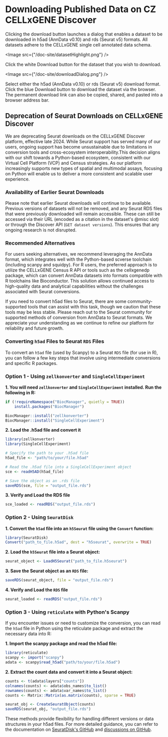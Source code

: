 # Downloading Published Data on CZ CELLxGENE Discover

Clicking the download button launches a dialog that enables a dataset to be downloaded in h5ad (AnnData v0.10) and rds (Seurat v5) formats. All datasets adhere to the CELLxGENE single cell annotated data schema.

<Image src={"/doc-site/datasetHighlight.png"} />

Click the white Download button for the dataset that you wish to download.

<Image src={"/doc-site/downloadDialog.png"} />

Select either the h5ad (AnnData v0.10) or rds (Seurat v5) download format. Click the blue Download button to download the dataset via the browser. The permanent download link can also be copied, shared, and pasted into a browser address bar.

<a name="seurat-deprecated"></a>
## Deprecation of Seurat Downloads on CELLxGENE Discover

We are deprecating Seurat downloads on the CELLxGENE Discover platform, effective late 2024. While Seurat support has served many of our users, ongoing support has become unsustainable due to limitations in conversion tools and cross-ecosystem interoperability.This decision aligns with our shift towards a Python-based ecosystem, consistent with our Virtual Cell Platform (VCP) and Census strategies. As our platform increasingly supports new types of spatial and multimodal assays, focusing on Python will enable us to deliver a more consistent and scalable user experience.

### Availability of Earlier Seurat Downloads

Please note that earlier Seurat downloads will continue to be available. Previous versions of datasets will not be removed, and any Seurat RDS files that were previously downloaded will remain accessible. These can still be accessed via their URL (encoded as a citation in the dataset's @misc slot) or through the Discover API (`GET dataset versions`). This ensures that any ongoing research is not disrupted.

### Recommended Alternatives

For users seeking alternatives, we recommend leveraging the AnnData format, which integrates well with the Python-based scverse toolchain (including scanpy and squidpy). For R users, the preferred approach is to utilize the CELLxGENE Census R API or tools such as the cellxgenedp package, which can convert AnnData datasets into formats compatible with R toolchains like Bioconductor. This solution allows continued access to high-quality data and analytical capabilities without the challenges associated with Seurat conversions.

If you need to convert h5ad files to Seurat, there are some community-supported tools that can assist with this task, though we caution that these tools may be less stable. Please reach out to the Seurat community for supported methods of conversion from AnnData to Seurat formats. We appreciate your understanding as we continue to refine our platform for reliability and future growth.

### Converting `h5ad` Files to Seurat `RDS` Files

To convert an `h5ad` file (used by Scanpy) to a Seurat `RDS` file (for use in R), you can follow a few key steps that involve using intermediate conversions and specific R packages.

### Option 1 - Using `zellkonverter` and `SingleCellExperiment`

**1. You will need `zellkonverter` and `SingleCellExperiment` installed. Run the following in R:**

```R
if (!requireNamespace("BiocManager", quietly = TRUE))
    install.packages("BiocManager")

BiocManager::install("zellkonverter")
BiocManager::install("SingleCellExperiment")
```

**2. Load the .h5ad file and convert it**

```R
library(zellkonverter)
library(SingleCellExperiment)

# Specify the path to your .h5ad file
h5ad_file <- "path/to/your/file.h5ad"

# Read the .h5ad file into a SingleCellExperiment object
sce <- readH5AD(h5ad_file)

# Save the object as an .rds file
saveRDS(sce, file = "output_file.rds")
```

**3. Verify and Load the RDS file**

```R
sce_loaded <- readRDS("output_file.rds")
```

### Option 2 - Using `SeuratDisk`

**1. Convert the `h5ad` file into an `h5Seurat` file using the `Convert` function:**

```R
library(SeuratDisk)
Convert("path_to_file.h5ad", dest = "h5seurat", overwrite = TRUE)
```

**2. Load the `h5Seurat` file into a Seurat object:**

```R
seurat_object <- LoadH5Seurat("path_to_file.h5seurat")
```

**3. Save the Seurat object as an `RDS` file:**

```R
saveRDS(seurat_object, file = "output_file.rds")
```

**4. Verify and Load the `RDS` file**

```R
seurat_loaded <- readRDS("output_file.rds")
```

### Option 3 - Using `reticulate` with Python's Scanpy

If you encounter issues or need to customize the conversion, you can read the `h5ad` file in Python using the reticulate package and extract the necessary data into R:

**1. Import the scanpy package and read the h5ad file:**

```R
library(reticulate)
scanpy <- import("scanpy")
adata <- scanpy$read_h5ad("path/to/your/file.h5ad")
```

**2. Extract the count data and convert it into a Seurat object:**

```R
counts <- t(adata$layers["counts"])
colnames(counts) <- adata$obs_names$to_list()
rownames(counts) <- adata$var_names$to_list()
counts <- Matrix::Matrix(as.matrix(counts), sparse = TRUE)

seurat_obj <- CreateSeuratObject(counts)
saveRDS(seurat_obj, "output_file.rds")

```

These methods provide flexibility for handling different versions or data structures in your h5ad files. For more detailed guidance, you can refer to the documentation on [SeuratDisk's GitHub](https://mojaveazure.github.io/seurat-disk/articles/convert-anndata.html) and [discussions on GitHub](https://github.com/satijalab/seurat/issues).
